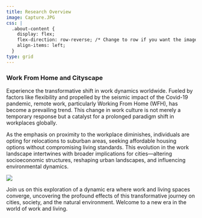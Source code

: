 ---
title: Research Overview
image: Capture.JPG
css: |
  .about-content {
    display: flex;
    flex-direction: row-reverse; /* Change to row if you want the image on the left */
    align-items: left;
  }
type: grid
---

### Work From Home and Cityscape

Experience the transformative shift in work dynamics worldwide. Fueled by factors like flexibility and propelled by the seismic impact of the Covid-19 pandemic, remote work, particularly Working From Home (WFH), has become a prevailing trend. This change in work culture is not merely a temporary response but a catalyst for a prolonged paradigm shift in workplaces globally.

As the emphasis on proximity to the workplace diminishes, individuals are opting for relocations to suburban areas, seeking affordable housing options without compromising living standards. This evolution in the work landscape intertwines with broader implications for cities---altering socioeconomic structures, reshaping urban landscapes, and influencing environmental dynamics.

![](Research%20overviewP.JPG)

Join us on this exploration of a dynamic era where work and living spaces converge, uncovering the profound effects of this transformative journey on cities, society, and the natural environment. Welcome to a new era in the world of work and living.

***\
***
